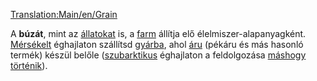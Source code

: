 [[Translation:Main/en/Grain]]{{en/-}}
{{hu/Rakomány|név=Búza (mérsékelt égövön)
|kép=Grain.png
|termeli=[[Main/hu/Farm|farm]]
|fogadja=mérsékelt éghajlaton: [[Main/hu/Gyár|gyár]] (lásd: szöveges magyarázat)
}}

A '''búzát''', mint az [[Main/hu/Állat|állatokat]] is, a [[Main/hu/Farm|farm]] állítja elő élelmiszer-alapanyagként. [[Main/en/Éghajlatok/Hu#Mérsékelt|Mérsékelt]] éghajlaton szállítsd [[Main/hu/Gyár|gyárba]], ahol [[Main/hu/Áru|áru]] (pékáru és más hasonló termék) készül belőle ([[Main/en/Éghajlatok/Hu#Szubarktikus|szubarktikus]] éghajlaton a feldolgozása [[Main/hu/Sarki búza|máshogy történik]]).

{{hu/Navbox Rakomány}}